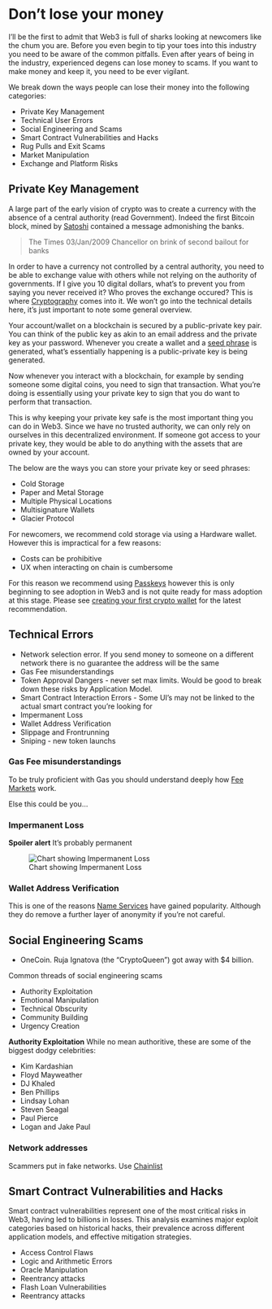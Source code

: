 # Don't lose your money

I'll be the first to admit that Web3 is full of sharks looking at newcomers like the chum you are. Before you even begin to tip your toes into this industry you need to be aware of the common pitfalls. Even after years of being in the industry, experienced degens can lose money to scams. If you want to make money and keep it, you need to be ever vigilant.

We break down the ways people can lose their money into the following categories:

* Private Key Management
* Technical User Errors
* Social Engineering and Scams
* Smart Contract Vulnerabilities and Hacks
* Rug Pulls and Exit Scams
* Market Manipulation
* Exchange and Platform Risks

## Private Key Management
A large part of the early vision of crypto was to create a currency with the absence of a central authority (read Government). Indeed the first Bitcoin block, mined by [Satoshi](../essentials/icons.qmd#satoshi-nakamoto) contained a message admonishing the banks. 

> The Times 03/Jan/2009 Chancellor on brink of second bailout for banks

In order to have a currency not controlled by a central authority, you need to be able to exchange value with others while not relying on the authority of governments. If I give you 10 digital dollars, what's to prevent you from saying you never received it? Who proves the exchange occured? This is where [Cryptography](../technical/cryptography.qmd) comes into it. We won't go into the technical details here, it's just important to note some general overview.

Your account/wallet on a blockchain is secured by a public-private key pair. You can think of the public key as akin to an email address and the private key as your password. Whenever you create a wallet and a [seed phrase](../essentials/terms.qmd#seed-phrases) is generated, what's essentially happening is a public-private key is being generated. 

Now whenever you interact with a blockchain, for example by sending someone some digital coins, you need to sign that transaction. What you're doing is essentially using your private key to sign that you do want to perform that transaction.

This is why keeping your private key safe is the most important thing you can do in Web3. Since we have no trusted authority, we can only rely on ourselves in this decentralized environment. If someone got access to your private key, they would be able to do anything with the assets that are owned by your account. 

The below are the ways you can store your private key or seed phrases:

* Cold Storage
* Paper and Metal Storage
* Multiple Physical Locations
* Multisignature Wallets
* Glacier Protocol

For newcomers, we recommend cold storage via using a Hardware wallet. However this is impractical for a few reasons:

* Costs can be prohibitive 
* UX when interacting on chain is cumbersome

For this reason we recommend using [Passkeys](../technical/cryptography.qmd#passkeys) however this is only beginning to see adoption in Web3 and is not quite ready for mass adoption at this stage. Please see [creating your first crypto wallet](../degen/starter.qmd#creating-your-first-crypto-wallet) for the latest recommendation.

## Technical Errors

* Network selection error. If you send money to someone on a different network there is no guarantee the address will be the same
* Gas Fee misunderstandings
* Token Approval Dangers - never set max limits. Would be good to break down these risks by Application Model.
* Smart Contract Interaction Errors - Some UI's may not be linked to the actual smart contract you're looking for
* Impermanent Loss
* Wallet Address Verification
* Slippage and Frontrunning
* Sniping - new token launchs


### Gas Fee misunderstandings
To be truly proficient with Gas you should understand deeply how [Fee Markets](../technical/blockchains.qmd#fee-markets) work.

Else this could be you...

::: {.callout-note}
<blockquote class="twitter-tweet">
<a href="https://twitter.com/binance/status/1322508812738269186"></a>
</blockquote>
:::

::: {.callout-note}
<blockquote class="twitter-tweet">
<a href="https://twitter.com/ChemistDeFi/status/1757692072536981909"></a>
</blockquote>
:::


### Impermanent Loss {#IL}
**Spoiler alert** It's probably permanent

![Chart showing Impermanent Loss](../../images/defi/il.svg)

::: {.callout-note}
<blockquote class="twitter-tweet">
<a href="https://twitter.com/DeathByFiat/status/1313222952763170817"></a>
</blockquote>
:::

### Wallet Address Verification
This is one of the reasons [Name Services](../technical/dapps.qmd#name-services) have gained popularity. Although they do remove a further layer of anonymity if you're not careful.

## Social Engineering Scams

* OneCoin. Ruja Ignatova (the "CryptoQueen") got away with $4 billion. 

Common threads of social engineering scams

* Authority Exploitation
* Emotional Manipulation
* Technical Obscurity
* Community Building
* Urgency Creation

**Authority Exploitation**
While no mean authoritive, these are some of the biggest dodgy celebrities:

* Kim Kardashian
* Floyd Mayweather
* DJ Khaled
* Ben Phillips
* Lindsay Lohan
* Steven Seagal
* Paul Pierce
* Logan and Jake Paul

### Network addresses
Scammers put in fake networks. Use [Chainlist](https://chainlist.org/)

## Smart Contract Vulnerabilities and Hacks

Smart contract vulnerabilities represent one of the most critical risks in Web3, having led to billions in losses. This analysis examines major exploit categories based on historical hacks, their prevalence across different application models, and effective mitigation strategies.

* Access Control Flaws
* Logic and Arithmetic Errors
* Oracle Manipulation
* Reentrancy attacks
* Flash Loan Vulnerabilities
* Reentrancy attacks